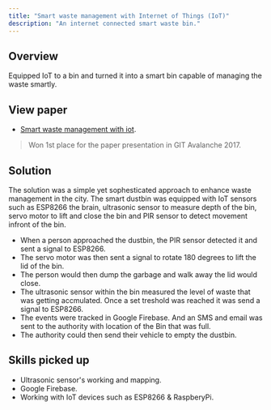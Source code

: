 ```yaml
---
title: "Smart waste management with Internet of Things (IoT)"
description: "An internet connected smart waste bin."
---
```


## Overview

Equipped IoT to a bin and turned it into a smart bin capable of managing the waste smartly.

## View paper

- [Smart waste management with iot](https://github.com/manojjahgirdar/docs/blob/main/artefacts/smart%20waste%20management%20iot.pdf?raw=True).

> Won 1st place for the paper presentation in GIT Avalanche 2017.

## Solution

The solution was a simple yet sophesticated approach to enhance waste management in the city. The smart dustbin was equipped with IoT sensors such as ESP8266 the brain, ultrasonic sensor to measure depth of the bin, servo motor to lift and close the bin and PIR sensor to detect movement infront of the bin.
- When a person approached the dustbin, the PIR sensor detected it and sent a signal to ESP8266.
- The servo motor was then sent a signal to rotate 180 degrees to lift the lid of the bin.
- The person would then dump the garbage and walk away the lid would close.
- The ultrasonic sensor within the bin measured the level of waste that was getting accmulated. Once a set treshold was reached it was send a signal to ESP8266.
- The events were tracked in Google Firebase. And an SMS and email was sent to the authority with location of the Bin that was full.
- The authority could then send their vehicle to empty the dustbin.

## Skills picked up

- Ultrasonic sensor's working and mapping.
- Google Firebase.
- Working with IoT devices such as ESP8266 & RaspberyPi.